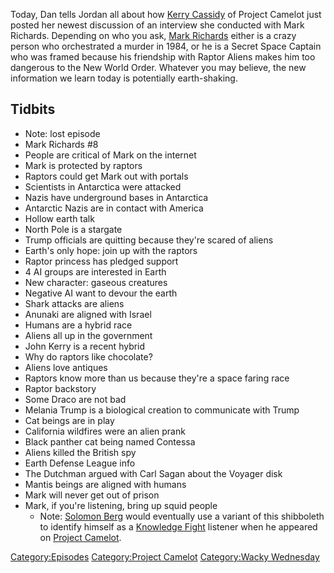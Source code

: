 {{DEFAULTSORT:
    #_EPISODE_0156:Gaseous Beings and Antiques
}}{{Episode
    | title           = Gaseous Beings and Antiques
    | caption         = Listen to this episode on [https://knowledgefight.libsyn.com/knowledge-fight-gaseous-beings-and-antiques Libsyn] [https://open.spotify.com/episode/1r7K5dB0P9ouy4xFphPxDY Spotify], Read the [[Transcript/156: Gaseous Beings and Antiques|Unofficial Transcript]]
    | episodeNumber   = 156
    | length          = 01:33:27
    | airDate         = May 1, 2018
    | episodeType     = [[:Category:Project Camelot|Project Camelot]], [[:Category:Wacky Wednesday|Wacky Wednesday]]
    | appearance      = [[Kerry Cassidy]], [[Mark Richards]], [[Donald Trump]], [[John Kerry]], [[Melania Trump]], [[The Dutchman]], [[Carl Sagan]]
    | oocDrop         = He does have access to a TV
    | previousEpisode = [[155: January 7-9, 2009]]
    | nextEpisode     = [[157: WWE's Kane (Ft. Marty DeRosa)]]
}}

{{Stub}}

Today, Dan tells Jordan all about how [[Kerry Cassidy]] of Project Camelot just posted her newest discussion of an interview she conducted with Mark Richards. Depending on who you ask, [[Mark Richards]] either is a crazy person who orchestrated a murder in 1984, or he is a Secret Space Captain who was framed because his friendship with Raptor Aliens makes him too dangerous to the New World Order. Whatever you may believe, the new information we learn today is potentially earth-shaking.

==Tidbits==

*Note: lost episode
*Mark Richards #8
*People are critical of Mark on the internet
*Mark is protected by raptors
*Raptors could get Mark out with portals
*Scientists in Antarctica were attacked
*Nazis have underground bases in Antarctica
*Antarctic Nazis are in contact with America
*Hollow earth talk
*North Pole is a stargate
*Trump officials are quitting because they're scared of aliens
*Earth's only hope: join up with the raptors
*Raptor princess has pledged support
*4 AI groups are interested in Earth
*New character: gaseous creatures
*Negative AI want to devour the earth
*Shark attacks are aliens
*Anunaki are aligned with Israel
*Humans are a hybrid race
*Aliens all up in the government
*John Kerry is a recent hybrid
*Why do raptors like chocolate?
*Aliens love antiques
*Raptors know more than us because they're a space faring race
*Raptor backstory
*Some Draco are not bad
*Melania Trump is a biological creation to communicate with Trump
*Cat beings are in play
*California wildfires were an alien prank
*Black panther cat being named Contessa
*Aliens killed the British spy
*Earth Defense League info
*The Dutchman argued with Carl Sagan about the Voyager disk
*Mantis beings are aligned with humans
*Mark will never get out of prison
*Mark, if you're listening, bring up squid people
**Note: [[Solomon Berg]] would eventually use a variant of this shibboleth to identify himself as a [[Knowledge Fight]] listener when he appeared on [[Project Camelot]].

[[Category:Episodes]]
[[Category:Project Camelot]]
[[Category:Wacky Wednesday]]
